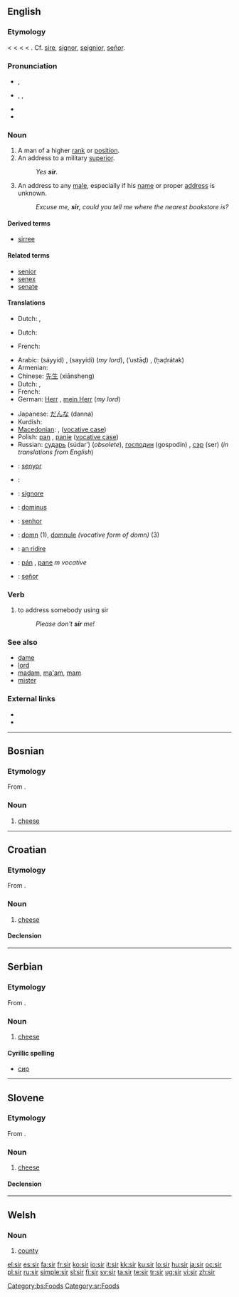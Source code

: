 {{wikipedia|dab=sir (disambiguation)}}
{{also|Sir|sır|sír|sîr|şîr}}
==English==

===Etymology===
< {{etyl|enm}} {{term|sir|lang=enm}} < {{etyl|fro}} {{term|sire||master, sir, lord}} <  {{etyl|la}} {{term|senior||[[older]], [[elder]]|lang=la}} < {{term|senex||old|lang=la}}. Cf. [[sire]], [[signor]], [[seignior]], [[señor]].

===Pronunciation===
* {{a|UK}} {{IPA|/sɜː(ɹ)/}}, {{SAMPA|/s3:(r)/}}
* {{a|US}} {{enPR|sûr}}, {{IPA|/sɝ/}}, {{SAMPA|/s3`/}}
* {{audio|en-us-sir.ogg|Audio (US)}}
* {{rhymes|ɜː(r)}}

===Noun===
{{wikipedia|sir|sir (title)}}
{{en-noun|sg=sir or Sir|s}}

# A man of a higher [[rank]] or [[position]].
# An address to a military [[superior]].
#: ''Yes '''sir'''.''
# An address to any [[male]], especially if his [[name]] or proper [[address]] is unknown.
#: ''Excuse me, '''sir''', could you tell me where the nearest bookstore is?''

====Derived terms====
* [[sirree]]

====Related terms====
* [[senior]]
* [[senex]]
* [[senate]]

====Translations====
{{trans-top| man of a higher rank or position}}
* Dutch: {{t+|nl|heer|m}}, {{t+|nl|meneer|m}}
{{trans-mid}}
{{trans-bottom}}

{{trans-top|address to a military superior}}
* Dutch: {{t+|nl|meneer|m}}
{{trans-mid}}
* French: {{t+|fr|monsieur|m}}
{{trans-bottom}}

{{trans-top|address to any male, especially if his name or proper address is unknown}}
* Arabic: {{Arab|[[سيد]]}} (sáyyid) {{m}}, {{Arab|[[سيدي]]}} (sayyídi) {{m}} (''my lord''), {{Arab|[[أستاذ]]}} (ʼustāḏ) {{m}}, {{Arab|[[حضرتك]]}} (ḥaḍrátak) {{m}}
* Armenian: {{t-|hy|պարոն|tr=paron|sc=Armn|xs=Armenian}}
* Chinese: [[先生]] (xiānsheng)
* Dutch: {{t+|nl|meneer|m}}, {{t+|nl|mijnheer|m}}
* French: {{t+|fr|monsieur|m}}
* German: [[Herr]] {{m}}, [[mein Herr]] {{m}} (''my lord'')
{{trans-mid}}
* Japanese: [[だんな]] (danna)
* Kurdish: {{ku-Arab|[[کاک]]}}
* [[Macedonian]]: {{t-|mk|господин|m|tr=góspodin|sc=Cyrl|xs=Macedonian}},  {{t|mk|господине|m|tr=gospódine|sc=Cyrl|xs=Macedonian}} ([[vocative case]])
* Polish: [[pan]] {{m}}, [[panie]] {{m}} ([[vocative case]])
* Russian: [[сударь]] (súdarʹ) {{m}} (''obsolete''), [[господин]] (gospodín) {{m}}, [[сэр]] (ser) {{m}} (''in translations from English'')
{{trans-bottom}}

{{checktrans-top}}
* {{ttbc|Catalan}}: [[senyor]] {{m}}
* {{fr}}: {{t+|fr|seigneur}} {{m}}
* {{ttbc|Italian}}: [[signore]] {{m}}
* {{ttbc|Latin}}: [[dominus]] {{m}}
{{trans-mid}}
* {{ttbc|Portuguese}}: [[senhor]] {{m}}
* {{ttbc|Romanian}}: [[domn]] {{m}} (1), [[domnule]] ''(vocative form of domn)'' {{m}} (3)
* {{ttbc|Scottish Gaelic}}: [[An Ridire|an ridire]] {{m}}
* {{ttbc|Slovak}}: [[pán]] {{m}}, [[pane]] ''m vocative''
* {{ttbc|Spanish}}: [[señor]] {{m}}
{{trans-bottom}}

===Verb===
{{en-verb}}

# to address somebody using sir
#: ''Please don't '''sir''' me!''

===See also===
* [[dame]]
* [[lord]]
* [[madam]], [[ma'am]], [[mam]]
* [[mister]]

===External links===
* {{R:Webster 1913}}
* {{R:Century 1911}}

----

==Bosnian==

===Etymology===
From {{proto|Slavic|syrъ|lang=bs}}.

===Noun===
{{infl|bs|noun|g=m}}

# [[cheese]]

[[Category:bs:Foods]]

----

==Croatian==

===Etymology===
From {{proto|Slavic|syrъ|lang=hr}}.

===Noun===
{{infl|hr|noun|g=m|head=sȉr}}

# [[cheese]]

====Declension====
{{hr-decl-noun
|sir|sirevi
|sira|sireva
|siru|sirevima
|sir|sireve
|siru|sirevi
|siru|sirevima
|sirom|sirevima
}}

----

==Serbian==

===Etymology===
From {{proto|Slavic|syrъ|lang=sr}}.

===Noun===
{{infl|sr|noun|g=m}}

# [[cheese]]

====Cyrillic spelling====
* [[сир#Serbian|сир]]

[[Category:sr:Foods]]

----

==Slovene==

===Etymology===
From {{proto|Slavic|syrъ|lang=sl}}.

===Noun===
{{infl|sl|noun|g=m|dual|sira|plural|siri}}

# [[cheese]]

====Declension====
{{sl-noun-m1}}

----

==Welsh==

===Noun===
{{cy-noun|f|siroedd}}

# [[county]]

[[el:sir]]
[[es:sir]]
[[fa:sir]]
[[fr:sir]]
[[ko:sir]]
[[io:sir]]
[[it:sir]]
[[kk:sir]]
[[ku:sir]]
[[lo:sir]]
[[hu:sir]]
[[ja:sir]]
[[oc:sir]]
[[pl:sir]]
[[ru:sir]]
[[simple:sir]]
[[sl:sir]]
[[fi:sir]]
[[sv:sir]]
[[ta:sir]]
[[te:sir]]
[[tr:sir]]
[[ug:sir]]
[[vi:sir]]
[[zh:sir]]
